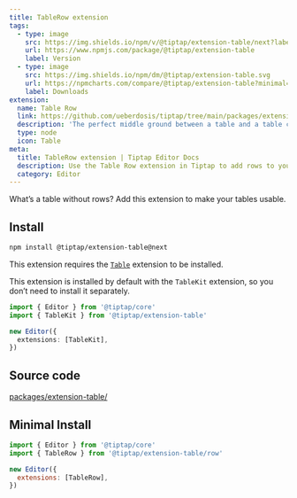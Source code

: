 ```yaml
---
title: TableRow extension
tags:
  - type: image
    src: https://img.shields.io/npm/v/@tiptap/extension-table/next?label=version
    url: https://www.npmjs.com/package/@tiptap/extension-table
    label: Version
  - type: image
    src: https://img.shields.io/npm/dm/@tiptap/extension-table.svg
    url: https://npmcharts.com/compare/@tiptap/extension-table?minimal=true
    label: Downloads
extension:
  name: Table Row
  link: https://github.com/ueberdosis/tiptap/tree/main/packages/extension-table
  description: 'The perfect middle ground between a table and a table cell.'
  type: node
  icon: Table
meta:
  title: TableRow extension | Tiptap Editor Docs
  description: Use the Table Row extension in Tiptap to add rows to your tables for a better table structure. Learn more in our docs!
  category: Editor
---
```



What’s a table without rows? Add this extension to make your tables usable.

<CodeDemo path="/Nodes/Table" />

## Install

```bash
npm install @tiptap/extension-table@next
```

This extension requires the [`Table`](/editor/extensions/nodes/table) extension to be installed.

This extension is installed by default with the `TableKit` extension, so you don’t need to install it separately.

```ts
import { Editor } from '@tiptap/core'
import { TableKit } from '@tiptap/extension-table'

new Editor({
  extensions: [TableKit],
})
```

## Source code

[packages/extension-table/](https://github.com/ueberdosis/tiptap/blob/main/packages/extension-table/src/row)

## Minimal Install

```js
import { Editor } from '@tiptap/core'
import { TableRow } from '@tiptap/extension-table/row'

new Editor({
  extensions: [TableRow],
})
```
